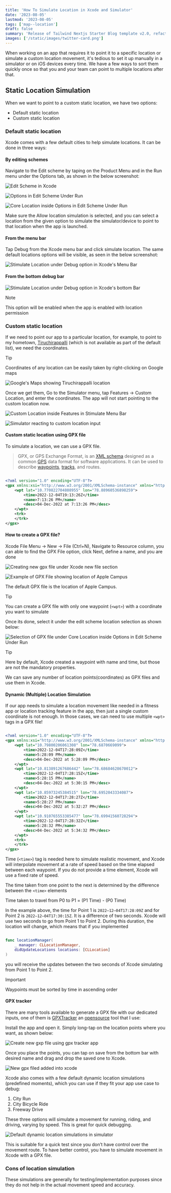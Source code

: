 ```yaml
---
title: 'How To Simulate Location in Xcode and Simulator'
date: '2023-08-05'
lastmod: '2023-08-05'
tags: ['map--location']
draft: false
summary: 'Release of Tailwind Nextjs Starter Blog template v2.0, refactored with Nextjs App directory and React Server Components setup.Discover the new features and how to migrate from V1.'
images: ['/static/images/twitter-card.png']
---
```

When working on an app that requires it to point it to a specific location or simulate a custom location movement, it's tedious to set it up manually in a simulator or on iOS devices every time. We have a few ways to sort them quickly once so that you and your team can point to multiple locations after that.

## Static Location Simulation

When we want to point to a custom static location, we have two options:

 - Default static location
 - Custom static location

### Default static location

Xcode comes with a few default cities to help simulate locations. It can be done in three ways:

#### By editing schemes

Navigate to the Edit scheme by taping on the Product Menu and in the Run menu under the Options tab, as shown in the below screenshot:

![Edit Scheme in Xcode](/images/articles/iOS/swift/004-simulate-location-in-xcode/edit-scheme.webp)

![Options in Edit Scheme Under Run](/images/articles/iOS/swift/004-simulate-location-in-xcode/edit-scheme-options.webp)

![Core Location inside Options in Edit Scheme Under Run](/images/articles/iOS/swift/004-simulate-location-in-xcode/edit-schemes-option-core-location.webp)

Make sure the Allow location simulation is selected, and you can select a location from the given option to simulate the simulator/device to point to that location when the app is launched.

#### From the menu bar

Tap Debug from the Xcode menu bar and click simulate location. The same default locations options will be visible, as seen in the below screenshot:

![Stimulate Location under Debug option in Xcode's Menu Bar](/images/articles/iOS/swift/004-simulate-location-in-xcode/debug-simulate-location.webp)

#### From the bottom debug bar

![Stimulate Location under Debug option in Xcode's bottom Bar](/images/articles/iOS/swift/004-simulate-location-in-xcode/bottom-debug-bar-custom-location.webp)

<p class="important">Note</p>

This option will be enabled when the app is enabled with location permission


### Custom static location

If we need to point our app to a particular location, for example, to point to my hometown, [Tiruchirappalli](https://goo.gl/maps/TqinzARhuNBWhjGH6) (which is not available as part of the default list), we need the coordinates.

<p class="tip">Tip</p>

Coordinates of any location can be easily taken by right-clicking on Google maps


![Google's Maps showing Tiruchirappalli location](/images/articles/iOS/swift/004-simulate-location-in-xcode/google-maps-tiruchirappalli-pin.webp)

Once we get them, Go to the Simulator menu, tap Features → Custom Location, and enter the coordinates. The app will not start pointing to the custom location now.

![Custom Location inside Features in Stimulate Menu Bar](/images/articles/iOS/swift/004-simulate-location-in-xcode/simulator-custom-location.webp)

![Simulator reacting to custom location input](/images/articles/iOS/swift/004-simulate-location-in-xcode/simulator-custom-location-gif.gif)

#### Custom static location using GPX file

To simulate a location, we can use a GPX file.

> GPX, or GPS Exchange Format, is an [XML schema](https://en.wikipedia.org/wiki/XML_schema) designed as a common [GPS](https://en.wikipedia.org/wiki/GPS) data format for software applications. It can be used to describe [waypoints](https://en.wikipedia.org/wiki/Waypoint), [tracks](https://en.wikipedia.org/wiki/GPS_tracking), and routes.

```xml

<?xml version="1.0" encoding="UTF-8"?>
<gpx xmlns:xsi="http://www.w3.org/2001/XMLSchema-instance" xmlns="http://www.topografix.com/GPX/1/1" xsi:schemaLocation="http://www.topografix.com/GPX/1/1 http://www.topografix.com/GPX/1/1/gpx.xsd" version="1.1" creator="Open GPX Tracker for iOS">
	<wpt lat="10.770822704808955" lon="78.88960536898259">
		<time>2022-12-04T19:13:26Z</time>
		<name>7:13:26 PM</name>
		<desc>04-Dec-2022 at 7:13:26 PM</desc>
	</wpt>
	<trk>
	</trk>
</gpx>

```

#### How to create a GPX file?

Xcode File Menu → New → File (Ctrl+N), Navigate to Resource column, you can able to find the GPX File option, click Next, define a name, and you are done

![Creating new gpx file under Xcode new file section](/images/articles/iOS/swift/004-simulate-location-in-xcode/create-new-gpx-file-in-xcode.webp)

![Example of GPX File showing location of Apple Campus](/images/articles/iOS/swift/004-simulate-location-in-xcode/example-gpx-file.webp)
<p class="imageCredits">The default GPX file is the location of Apple Campus.</p>

<p class="tip">Tip</p>

You can create a GPX file with only one waypoint (`<wpt>`) with a coordinate you want to simulate


Once its done, select it under the edit scheme location selection as shown below:

![Selection of GPX file under Core Location inside Options in Edit Scheme Under Run](/images/articles/iOS/swift/004-simulate-location-in-xcode/edit-scheme-location-selection.webp)

<p class="tip">Tip</p>

Here by default, Xcode created a waypoint with name and time, but those are not the mandatory properties.

We can save any number of location points(coordinates) as GPX files and use them in Xcode.


#### Dynamic (Multiple) Location Simulation

If our app needs to simulate a location movement like needed in a fitness app or location tracking feature in the app, then just a single custom coordinate is not enough. In those cases, we can need to use multiple `<wpt>` tags in a GPX file!

```xml

<?xml version="1.0" encoding="UTF-8"?>
<gpx xmlns:xsi="http://www.w3.org/2001/XMLSchema-instance" xmlns="http://www.topografix.com/GPX/1/1" xsi:schemaLocation="http://www.topografix.com/GPX/1/1 http://www.topografix.com/GPX/1/1/gpx.xsd" version="1.1" creator="Open GPX Tracker for iOS">
	<wpt lat="10.79800206061308" lon="78.6870669099">
		<time>2022-12-04T17:28:09Z</time>
		<name>5:28:09 PM</name>
		<desc>04-Dec-2022 at 5:28:09 PM</desc>
	</wpt>
	<wpt lat="10.813891267686442" lon="78.68684628670012">
		<time>2022-12-04T17:28:15Z</time>
		<name>5:28:15 PM</name>
		<desc>04-Dec-2022 at 5:30:15 PM</desc>
	</wpt>
	<wpt lat="10.85973245384515" lon="78.6952043334087">
		<time>2022-12-04T17:28:27Z</time>
		<name>5:28:27 PM</name>
		<desc>04-Dec-2022 at 5:32:27 PM</desc>
	</wpt>
	<wpt lat="10.910765553385477" lon="78.69941560728294">
		<time>2022-12-04T17:28:32Z</time>
		<name>5:28:32 PM</name>
		<desc>04-Dec-2022 at 5:34:32 PM</desc>
	</wpt>
	<trk>
	</trk>
</gpx>

```

Time (`<time>`) tag is needed here to simulate realistic movement, and Xcode will interpolate movement at a rate of speed based on the time elapsed between each waypoint. If you do not provide a time element, Xcode will use a fixed rate of speed.


The time taken from one point to the next is determined by the difference between the `<time>` elements

Time taken to travel from P0 to P1 = (P1 Time) - (P0 Time)

In the example above, the time for Point 1 is `2022–12–04T17:28:09Z` and for Point 2 is `2022–12–04T17:30:15Z`. It is a difference of two seconds. Xcode will use two seconds to go from Point 1 to Point 2. During this duration, the location will change, which means that if you implemented

```swift

func locationManager(
    _ manager: CLLocationManager,   
    didUpdateLocations locations: [CLLocation]
)

```

you will receive the updates between the two seconds of Xcode simulating from Point 1 to Point 2.

<p class="important">Important</p>

Waypoints must be sorted by time in ascending order


#### GPX tracker

There are many tools available to generate a GPX file with our dedicated inputs, one of them is [GPXTracker](https://apps.apple.com/us/app/open-gpx-tracker/id984503772) an [opensource](https://github.com/merlos/iOS-Open-GPX-Tracker) tool that I use:

Install the app and open it. Simply long-tap on the location points where you want, as shown below:

![Create new gxp file using gpx tracker app](/images/articles/iOS/swift/004-simulate-location-in-xcode/create-new-gpx-file-using-gpx-tracker.gif)

Once you place the points, you can tap on save from the bottom bar with desired name and drag and drop the saved one to Xcode.

![New gpx filed added into xcode](/images/articles/iOS/swift/004-simulate-location-in-xcode/add-genrated-gpx-file-in-xcode-and-select-in-custom-location-option.gif)

Xcode also comes with a few default dynamic location simulations (predefined moments), which you can use if they fit your app use case to debug:

1. City Run
2. City Bicycle Ride
3. Freeway Drive

These three options will simulate a movement for running, riding, and driving, varying by speed. This is great for quick debugging.

![Default dynamic location simulations in simulator](/images/articles/iOS/swift/004-simulate-location-in-xcode/default-dynamic-location-simulations.webp)

This is suitable for a quick test since you don’t have control over the movement route. To have better control, you have to simulate movement in Xcode with a GPX file.

### Cons of location simulation

These simulations are generally for testing/implementation purposes since they do not help in the actual movement speed and accuracy.
